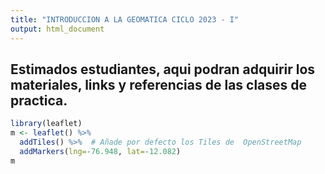 ```yaml
---
title: "INTRODUCCION A LA GEOMATICA CICLO 2023 - I"
output: html_document
---
```


## Estimados estudiantes, aqui podran adquirir los materiales, links y referencias de las clases de practica.


```r
library(leaflet)
m <- leaflet() %>%
  addTiles() %>%  # Añade por defecto los Tiles de  OpenStreetMap
  addMarkers(lng=-76.948, lat=-12.082)
m
```